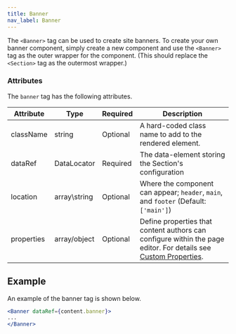 ```yaml
---
title: Banner
nav_label: Banner
---
```


The `<Banner>` tag can be used to create site banners. To create your own banner component, simply create a new component and use the `<Banner>` tag as the outer wrapper for the component. (This should replace the `<Section>` tag as the outermost wrapper.)

### Attributes

The `banner` tag has the following attributes.

| Attribute | Type | Required | Description |
| --- | --- | --- | --- |
| className | string | Optional | A hard-coded class name to add to the rendered element. |
| dataRef | DataLocator | Required | The data-element storing the Section's configuration |
| location | array\string | Optional | Where the component can appear; `header`, `main`, and `footer` (Default: `['main']`)|
| properties | array/object | Optional | Define properties that content authors can configure within the page editor. For details see [Custom Properties](/docs/studio/developers/features/properties). |

## Example

An example of the banner tag is shown below.

```jsx
<Banner dataRef={content.banner}>
...
</Banner>
```